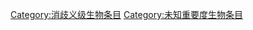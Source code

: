 {{catmore1|[[Wikipedia:生物专题|Wikipedia:生物专题]]}}
{{emptycat}}
{{生物条目统计表}}
[[Category:消歧义级生物条目|Category:消歧义级生物条目]]
[[Category:未知重要度生物条目|Category:未知重要度生物条目]]